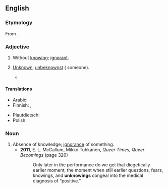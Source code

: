 ==English==

===Etymology===
From {{prefix|en|un|knowing}}.

===Adjective===
{{en-adj}}

# Without [[knowing]]; [[ignorant]].
# {{lb|en|obsolete}} [[unknown|Unknown]], [[unbeknownst]] ({{m|en|to}} someone).
#* {{RQ:Tyndale NT|Luke|II|text=And when they had fulfilled the dayes, as they returned home, the chylde Jesus boode styll in hierusalem, '''vnknowinge''' to his father and mother.}}

====Translations====
{{trans-top|without knowing}}
* Arabic: {{t+|ar|جَاهِل}}
* Finnish: {{t+|fi|tietämätön}}, {{t+|fi|epätietoinen}}
{{trans-mid}}
* Plautdietsch: {{t|pdt|onweetent}}
* Polish: {{t+|pl|bezwiedny}}
{{trans-bottom}}

===Noun===
{{en-noun}}

# Absence of knowledge; [[ignorance]] of something.
#* '''2011''', E. L. McCallum, Mikko Tuhkanen, ''Queer Times, Queer Becomings'' (page 320)
#*: Only later in the performance do we get that diegetically earlier moment, the moment when still earlier questions, fears, knowings, and '''unknowings''' congeal into the medical diagnosis of “positive.”